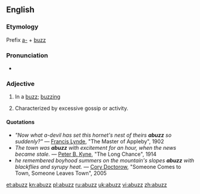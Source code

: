 ==English==

===Etymology===
Prefix [[a-]] + [[buzz]]

===Pronunciation===
* {{IPA|/əˈbʌz/}}

===Adjective===
{{en-adj}}

# In a [[buzz]]; [[buzzing]]
# {{postpositive}} Characterized by excessive gossip or activity.

====Quotations====
* ''"Now what a-devil has set this hornet's nest of theirs '''abuzz''' so suddenly?"'' — [[w:Francis Lynde|Francis Lynde]], "The Master of Appleby", 1902
* ''The town was '''abuzz''' with excitement for an hour, when the news became stale.'' — [[w:Peter B. Kyne|Peter B. Kyne]], "The Long Chance", 1914
* ''he remembered boyhood summers on the mountain's slopes '''abuzz''' with blackflies and syrupy heat.'' — [[w:Cory Doctorow|Cory Doctorow]], "Someone Comes to Town, Someone Leaves Town", 2005

[[et:abuzz]]
[[kn:abuzz]]
[[pl:abuzz]]
[[ru:abuzz]]
[[uk:abuzz]]
[[vi:abuzz]]
[[zh:abuzz]]
